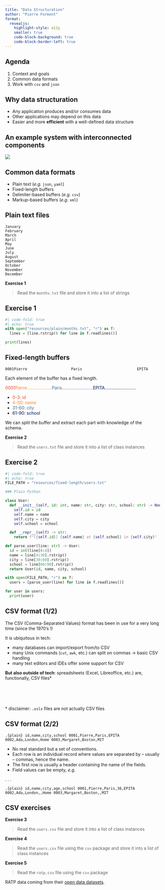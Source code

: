 ```yaml
---
title: "Data Structuration"
author: "Pierre Formont"
format: 
  revealjs:
    highlight-style: a11y
    smaller: true
    code-block-background: true
    code-block-border-left: true
---
```


## Agenda

1. Context and goals
2. Common data formats
3. Work with `csv` and `json`

## Why data structuration

- Any application produces and/or consumes data
- Other applications may depend on this data
- Easier and more **efficient** with a well-defined data structure

## An example system with interconnected components

![](resources/diagrams/example-system.svg)

## Common data formats

::: {.incremental}
- Plain text (_e.g._ `json`, `yaml`)
- Fixed-length buffers
- Delimiter-based buffers (_e.g._ `csv`)
- Markup-based buffers (_e.g._ `xml`)
:::

## Plain text files

```
January
February
March
April
May
June
July
August
September
October
November
December
```

**Exercise 1**

>  Read the `months.txt` file and store it into a list of strings

## Exercise 1

```python
#| code-fold: true
#| echo: true
with open("resources/plain/months.txt", "r") as f:
  lines = [line.rstrip() for line in f.readlines()]

print(lines)
``` 

## Fixed-length buffers

```
0001Pierre                    Paris                         EPITA                         
```

Each element of the buffer has a fixed length.

[0001]{style="color:#E14D2A;"}[Pierre....................]{style="color:#FD841F;"}[Paris.........................]{style="color:#3E6D9C;"}[EPITA.........................]{style="color:#001253;"}

- [0-3: id]{style="color:#E14D2A;"}
- [4-30: name]{style="color:#FD841F;"}
- [31-60: city]{style="color:#3E6D9C;"}
- [61-90: school]{style="color:#001253;"}

We can split the buffer and extract each part with knowledge of the schema.

**Exercise 2**

>  Read the `users.txt` file and store it into a list of class instances

## Exercise 2

```python
#| code-fold: true
#| echo: true
FILE_PATH = "resources/fixed-length/users.txt" 

### Plain Python

class User:
  def __init__(self, id: int, name: str, city: str, school: str) -> None:
    self.id = id
    self.name = name
    self.city = city
    self.school = school

  def __repr__(self) -> str:
    return f"[{self.id}] {self.name} at {self.school} in {self.city}"

def parse_user(line: str) -> User:
  id = int(line[0:4])
  name = line[4:30].rstrip()
  city = line[30:60].rstrip()
  school = line[60:90].rstrip()
  return User(id, name, city, school)

with open(FILE_PATH, "r") as f:
  users = [parse_user(line) for line in f.readlines()]

for user in users:
  print(user)
```

## CSV format (1/2)

The CSV (Comma-Separated Values) format has been in use for a very long time (since the 1970's !)

It is ubiquitous in tech:

- many databases can import/export from/to CSV
- many Unix commands (`cut`, `awk`, etc.) can split on commas -> basic CSV handling
- many text editors and IDEs offer some support for CSV

**But also outside of tech**: spreadsheets (Excel, Libreoffice, etc.) are, functionally, CSV files*

<br/>
<br/>
<br/>
<br/>
* disclaimer: `.xslx` files are not actually CSV files

## CSV format (2/2)

```.{plain}
id,name,city,school
0001,Pierre,Paris,EPITA
0002,Ada,London,Home
0003,Margaret,Boston,MIT
```

::: {.incremental}

- No real standard but a set of conventions.
- Each row is an individual record where values are separated by -- usually -- commas, hence the name.
- The first row is usually a header containing the name of the fields.
- Field values can be empty, _e.g._

:::

. . .

```.{plain}
id,name,city,age,school
0001,Pierre,Paris,36,EPITA
0002,Ada,London,,Home
0003,Margaret,Boston,,MIT
```



## CSV exercises

**Exercise 3**

>  Read the `users.csv` file and store it into a list of class instances

**Exercise 4**

>  Read the `users.csv` file using the `csv` package and store it into a list of class instances

**Exercise 5**

>  Read the `ratp.csv` file using the `csv` package

RATP data coming from their [open data datasets](https://data.ratp.fr/explore/dataset/trafic-annuel-entrant-par-station-du-reseau-ferre-2021/information/).